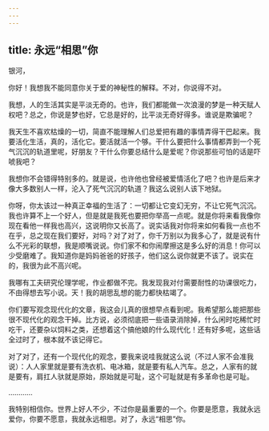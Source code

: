 ```yaml
---
---
---
```

title: 永远“相思”你
---

银河，

你好！我想我不能同意你关于爱的神秘性的解释。不对，你说得不对。

我想，人的生活其实是平淡无奇的。也许，我们都能做一次浪漫的梦是一种天赋人权吧？总之，你说是梦也好，它总是好的，比平淡无奇好得多。谁说是欺骗呢？

我天生不喜欢枯燥的一切，简直不能理解人们总爱把有趣的事情弄得干巴起来。我要活化生活，真的，活化它。要活就活一个够。干什么要把什么事情都弄到一个死气沉沉的轨道里呢，好朋友？干什么你要总结什么是爱呢？你说那些可怕的话是吓唬我吧？

我想你不会错得特别多的。就是说，也许他也曾经被爱情活化了吧？也许是后来才像大多数别人一样，沦入了死气沉沉的轨道？我这么说别人该下地狱。

你呀，你太该过一种真正幸福的生活了：一切都让它变幻无穷，不让它死气沉沉。我也许算不上一个好人，但是就是我死也要把你举高一点呢。就是你将来看我像你现在看他一样我也高兴，这说明你又长高了。说实话我对你将来如何看我一点也不在乎，总之现在我们要好，对吗？对了对了，你千万别以为我多心了，就是说有什么不光彩的联想，我是顺嘴说说。你们家不和你闹摩擦这是多么好的消息！你可以少受磨难了。我知道你是妈妈爸爸的好孩子，他们这么说你就更不该了。说实在的，我很为此不高兴呢。

我哪有工夫研究伦理学呢，作业都做不完。我发现我对付需要耐性的功课很吃力，不由得想去写小说。天！我的胡思乱想的能力都快枯竭了。

你们要写观念现代化的文章，我这会儿真的很想早点看到呢。我希望那么能把那些很不现代化的观念干掉。比方说，必须彻底把一些语录消除掉，什么闲时吃稀忙时吃干，还要杂以饲料之类，还想着这个搞他娘的什么现代化！还有好多呢，这些话全过时了，根本就不该记得它。

对了对了，还有一个现代化的观念，要我来说哇我就这么说（不过人家不会准我说）：人人家里就是要有洗衣机、电冰箱，就是要有私人汽车。总之，人家有的就是要有，肩扛人驮就是原始，原始就是可耻，这个可耻就是有多革命也是可耻。

…………

我特别相信你。世界上好人不少，不过你是最重要的一个。你要是愿意，我就永远爱你，你要不愿意，我就永远相思。对了，永远“相思”你。